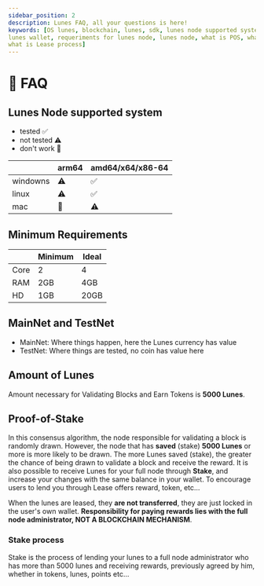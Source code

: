 ```yaml
---
sidebar_position: 2
description: Lunes FAQ, all your questions is here!
keywords: [OS lunes, blockchain, lunes, sdk, lunes node supported system, lunes ndoe sdk, 
lunes wallet, requeriments for lunes node, lunes node, what is POS, what is POW, 
what is Lease process]
---
```




# 🦉 FAQ

## Lunes Node supported system


- tested ✅
- not tested ⚠️
- don't work 🚫

|       | arm64 | amd64/x64/x86-64 |
|-------|-------|-------|
| windowns | ⚠️ | ✅ |
| linux | ⚠️ | ✅ |
| mac | 🚫 | ⚠️ |

## Minimum Requirements


|       | Minimum | Ideal |
|-------|-------|-------|
| Core | 2 | 4 |
| RAM | 2GB | 4GB |
| HD | 1GB | 20GB |

## MainNet and TestNet

- MainNet: Where things happen, here the Lunes currency has value
- TestNet: Where things are tested, no coin has value here

## Amount of Lunes

Amount necessary for Validating Blocks and Earn Tokens is **5000 Lunes**.

## Proof-of-Stake

In this consensus algorithm, the node responsible for validating a block is randomly drawn.
However, the node that has **saved** (stake) **5000 Lunes** or more is more likely to be drawn.
The more Lunes saved (stake), the greater the chance of being drawn to validate a block and receive the reward.
It is also possible to receive Lunes for your full node through **Stake**, and increase your changes with the same balance in your wallet.
To encourage users to lend you through Lease offers reward, token, etc...

When the lunes are leased, they **are not transferred**, they are just locked in the user's own wallet.
**Responsibility for paying rewards lies with the full node administrator, NOT A BLOCKCHAIN MECHANISM**.

### Stake process

Stake is the process of lending your lunes to a full node administrator who has more than 5000 lunes
and receiving rewards, previously agreed by him, whether in tokens, lunes, points etc...

